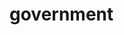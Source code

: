 # government


<ul className="grid grid-cols-1 md:grid-cols-2 lg:grid-cols-3 xl:grid-cols-4 gap-4 -ml-6">
<ReferenceCard
    title="Eu Yield Curve"
    description="Euro Area Yield Curve"
    url="/platform/reference/fixedincome/government/eu_yield_curve"
    chevron={false}
/>
<ReferenceCard
    title="Treasury Auctions"
    description="Government Treasury Auctions"
    url="/platform/reference/fixedincome/government/treasury_auctions"
    chevron={false}
/>
<ReferenceCard
    title="Treasury Rates"
    description="Government Treasury Rates"
    url="/platform/reference/fixedincome/government/treasury_rates"
    chevron={false}
/>
<ReferenceCard
    title="Us Yield Curve"
    description="US Yield Curve"
    url="/platform/reference/fixedincome/government/us_yield_curve"
    chevron={false}
/>
</ul>
